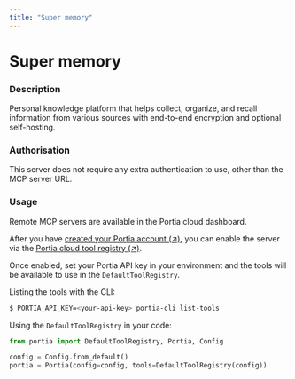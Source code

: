 ```yaml
---
title: "Super memory"
---
```

<!-- WARNING: This file is auto-generated by generate_tool_docs.py. Do not edit manually. -->


# Super memory

### Description

Personal knowledge platform that helps collect, organize, and recall information from various sources with end-to-end encryption and optional self-hosting.

### Authorisation

This server does not require any extra authentication to use, other than the MCP server URL.

### Usage

Remote MCP servers are available in the Portia cloud dashboard.

After you have [created your Portia account (↗)](/setup-account), you can enable the server via the [Portia cloud tool registry (↗)](/cloud-tool-registry).

Once enabled, set your Portia API key in your environment and the tools will be available to use in the `DefaultToolRegistry`.

Listing the tools with the CLI:
```bash
$ PORTIA_API_KEY=<your-api-key> portia-cli list-tools
```

Using the `DefaultToolRegistry` in your code:
```python
from portia import DefaultToolRegistry, Portia, Config

config = Config.from_default()
portia = Portia(config=config, tools=DefaultToolRegistry(config))
```

